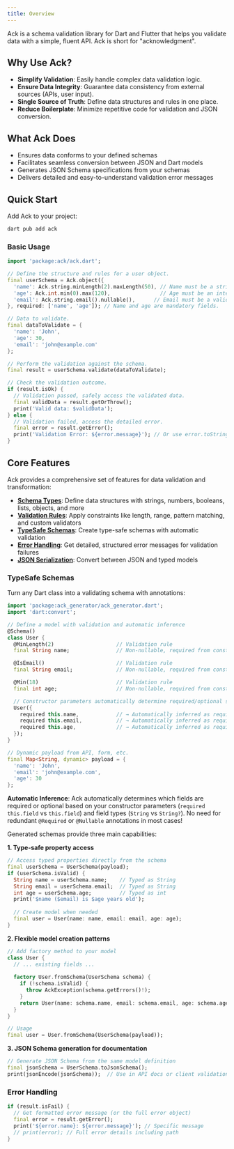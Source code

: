```yaml
---
title: Overview
---
```

Ack is a schema validation library for Dart and Flutter that helps you validate data with a simple, fluent API. Ack is short for "acknowledgment".

## Why Use Ack?

- **Simplify Validation**: Easily handle complex data validation logic.
- **Ensure Data Integrity**: Guarantee data consistency from external sources (APIs, user input).
- **Single Source of Truth**: Define data structures and rules in one place.
- **Reduce Boilerplate**: Minimize repetitive code for validation and JSON conversion.

## What Ack Does

- Ensures data conforms to your defined schemas
- Facilitates seamless conversion between JSON and Dart models
- Generates JSON Schema specifications from your schemas
- Delivers detailed and easy-to-understand validation error messages

## Quick Start

Add Ack to your project:

```bash
dart pub add ack
```

### Basic Usage

```dart
import 'package:ack/ack.dart';

// Define the structure and rules for a user object.
final userSchema = Ack.object({
  'name': Ack.string.minLength(2).maxLength(50), // Name must be a string between 2 and 50 chars.
  'age': Ack.int.min(0).max(120),                // Age must be an integer between 0 and 120.
  'email': Ack.string.email().nullable(),      // Email must be a valid format, but can be null.
}, required: ['name', 'age']); // Name and age are mandatory fields.

// Data to validate.
final dataToValidate = {
  'name': 'John',
  'age': 30,
  'email': 'john@example.com'
};

// Perform the validation against the schema.
final result = userSchema.validate(dataToValidate);

// Check the validation outcome.
if (result.isOk) {
  // Validation passed, safely access the validated data.
  final validData = result.getOrThrow();
  print('Valid data: $validData');
} else {
  // Validation failed, access the detailed error.
  final error = result.getError();
  print('Validation Error: ${error.message}'); // Or use error.toString() for full details.
}
```

## Core Features

Ack provides a comprehensive set of features for data validation and transformation:

- **[Schema Types](/core-concepts/schemas)**: Define data structures with strings, numbers, booleans, lists, objects, and more
- **[Validation Rules](/core-concepts/validation)**: Apply constraints like length, range, pattern matching, and custom validators
- **[TypeSafe Schemas](/core-concepts/typesafe-schemas)**: Create type-safe schemas with automatic validation
- **[Error Handling](/core-concepts/error-handling)**: Get detailed, structured error messages for validation failures
- **[JSON Serialization](/core-concepts/json-serialization)**: Convert between JSON and typed models

### TypeSafe Schemas

Turn any Dart class into a validating schema with annotations:

```dart
import 'package:ack_generator/ack_generator.dart';
import 'dart:convert';

// Define a model with validation and automatic inference
@Schema()
class User {
  @MinLength(2)                    // Validation rule
  final String name;               // Non-nullable, required from constructor

  @IsEmail()                       // Validation rule
  final String email;              // Non-nullable, required from constructor

  @Min(18)                         // Validation rule
  final int age;                   // Non-nullable, required from constructor

  // Constructor parameters automatically determine required/optional status
  User({
    required this.name,            // → Automatically inferred as required
    required this.email,           // → Automatically inferred as required
    required this.age,             // → Automatically inferred as required
  });
}

// Dynamic payload from API, form, etc.
final Map<String, dynamic> payload = {
  'name': 'John',
  'email': 'john@example.com',
  'age': 30
};
```

**Automatic Inference**: Ack automatically determines which fields are required or optional based on your constructor parameters (`required this.field` vs `this.field`) and field types (`String` vs `String?`). No need for redundant `@Required` or `@Nullable` annotations in most cases!

Generated schemas provide three main capabilities:

**1. Type-safe property access**

```dart
// Access typed properties directly from the schema
final userSchema = UserSchema(payload);
if (userSchema.isValid) {
  String name = userSchema.name;    // Typed as String
  String email = userSchema.email;  // Typed as String
  int age = userSchema.age;         // Typed as int
  print('$name ($email) is $age years old');
  
  // Create model when needed
  final user = User(name: name, email: email, age: age);
}
```

**2. Flexible model creation patterns**

```dart
// Add factory method to your model
class User {
  // ... existing fields ...
  
  factory User.fromSchema(UserSchema schema) {
    if (!schema.isValid) {
      throw AckException(schema.getErrors()!);
    }
    return User(name: schema.name, email: schema.email, age: schema.age);
  }
}

// Usage
final user = User.fromSchema(UserSchema(payload));
```

**3. JSON Schema generation for documentation**

```dart
// Generate JSON Schema from the same model definition
final jsonSchema = UserSchema.toJsonSchema();
print(jsonEncode(jsonSchema));  // Use in API docs or client validation
```

### Error Handling

```dart
if (result.isFail) {
  // Get formatted error message (or the full error object)
  final error = result.getError();
  print('${error.name}: ${error.message}'); // Specific message
  // print(error); // Full error details including path
}
```